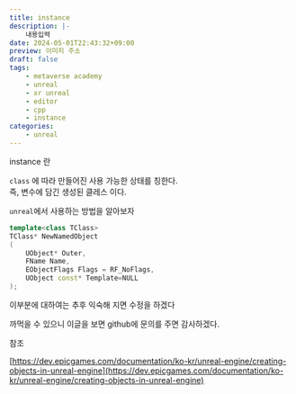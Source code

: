 ```yaml
---
title: instance
description: |-
    내용입력
date: 2024-05-01T22:43:32+09:00
preview: 이미지 주소
draft: false
tags:
    - metaverse academy
    - unreal
    - xr unreal
    - editor
    - cpp
    - instance
categories:
    - unreal
---
```


instance 란

```class``` 에 따라 만들어진 사용 가능한 상태를 칭한다.\
즉, 변수에 담긴 생성된 클레스 이다.

```unreal```에서 사용하는 방법을 알아보자

```cpp
template<class TClass>
TClass* NewNamedObject
(
    UObject* Outer,
    FName Name,
    EObjectFlags Flags = RF_NoFlags,
    UObject const* Template=NULL
);
```

이부분에 대하여는 추후 익숙해 지면 수정을 하겠다

까먹을 수 있으니 이글을 보면 github에 문의를 주면 감사하겠다.

참조

[https://dev.epicgames.com/documentation/ko-kr/unreal-engine/creating-objects-in-unreal-engine](https://dev.epicgames.com/documentation/ko-kr/unreal-engine/creating-objects-in-unreal-engine)
